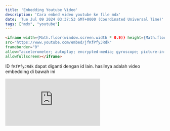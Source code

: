 ```yaml
---
title: 'Embedding Youtube Video'
description: 'Cara embed video youtube ke file mdx'
date: 'Tue Jul 09 2024 03:37:53 GMT+0000 (Coordinated Universal Time)'
tags: ["mdx", "youtube"]
---
```


```html
<iframe width={Math.floor(window.screen.width * 0.9)} height={Math.floor(window.screen.width * 0.6)}
src="https://www.youtube.com/embed/jfKfPfyJRdk" 
frameborder="0" 
allow="accelerometer; autoplay; encrypted-media; gyroscope; picture-in-picture" 
allowfullscreen></iframe>
```

ID ``fKfPfyJRdk`` dapat diganti dengan id lain. hasilnya adalah video embedding di bawah ini

<iframe width={Math.floor(window.screen.width * 0.7)} height={Math.floor(window.screen.width * 0.5)}
src="https://www.youtube.com/embed/jfKfPfyJRdk" 
frameborder="0" 
allow="accelerometer; autoplay; encrypted-media; gyroscope; picture-in-picture" 
allowfullscreen></iframe>